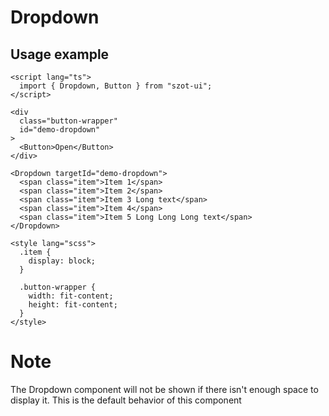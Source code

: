 
<Meta of={DropdownStories} />

# Dropdown

<ArgTypes of={Dropdown} />

## Usage example

```svelte
<script lang="ts">
  import { Dropdown, Button } from "szot-ui";
</script>

<div
  class="button-wrapper"
  id="demo-dropdown"
>
  <Button>Open</Button>
</div>

<Dropdown targetId="demo-dropdown">
  <span class="item">Item 1</span>
  <span class="item">Item 2</span>
  <span class="item">Item 3 Long text</span>
  <span class="item">Item 4</span>
  <span class="item">Item 5 Long Long Long text</span>
</Dropdown>

<style lang="scss">
  .item {
    display: block;
  }

  .button-wrapper {
    width: fit-content;
    height: fit-content;
  }
</style>
```

# Note

The Dropdown component will not be shown if there isn't enough space to display it.
This is the default behavior of this component
